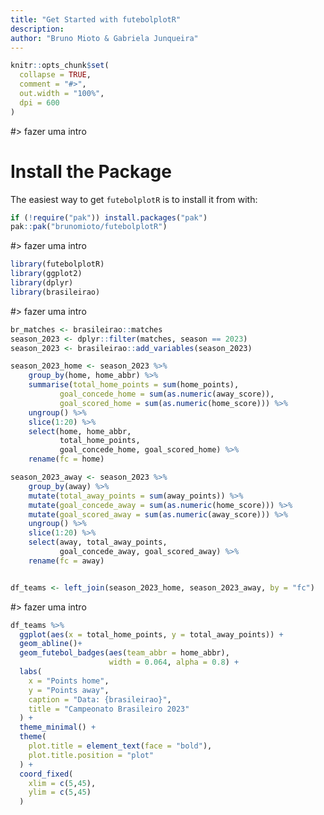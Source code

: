 ```yaml
---
title: "Get Started with futebolplotR"
description:
author: "Bruno Mioto & Gabriela Junqueira"
---
```


```r
knitr::opts_chunk$set(
  collapse = TRUE,
  comment = "#>",
  out.width = "100%",
  dpi = 600
)
```

#> fazer uma intro

# Install the Package

The easiest way to get `futebolplotR` is to install it from with:

```r
if (!require("pak")) install.packages("pak")
pak::pak("brunomioto/futebolplotR")
```

#> fazer uma intro

```r
library(futebolplotR)
library(ggplot2)
library(dplyr)
library(brasileirao)
```

#> fazer uma intro


```r

br_matches <- brasileirao::matches
season_2023 <- dplyr::filter(matches, season == 2023)
season_2023 <- brasileirao::add_variables(season_2023)

season_2023_home <- season_2023 %>%
    group_by(home, home_abbr) %>%
    summarise(total_home_points = sum(home_points),
           goal_concede_home = sum(as.numeric(away_score)),
           goal_scored_home = sum(as.numeric(home_score))) %>%
    ungroup() %>%
    slice(1:20) %>%
    select(home, home_abbr, 
           total_home_points, 
           goal_concede_home, goal_scored_home) %>%
    rename(fc = home)

season_2023_away <- season_2023 %>%
    group_by(away) %>%
    mutate(total_away_points = sum(away_points)) %>%
    mutate(goal_concede_away = sum(as.numeric(home_score))) %>%
    mutate(goal_scored_away = sum(as.numeric(away_score))) %>%
    ungroup() %>%
    slice(1:20) %>%
    select(away, total_away_points, 
           goal_concede_away, goal_scored_away) %>%
    rename(fc = away)


df_teams <- left_join(season_2023_home, season_2023_away, by = "fc")

```

#> fazer uma intro

```r
df_teams %>% 
  ggplot(aes(x = total_home_points, y = total_away_points)) +
  geom_abline()+
  geom_futebol_badges(aes(team_abbr = home_abbr),
                      width = 0.064, alpha = 0.8) +
  labs(
    x = "Points home",
    y = "Points away",
    caption = "Data: {brasileirao}",
    title = "Campeonato Brasileiro 2023"
  ) +
  theme_minimal() +
  theme(
    plot.title = element_text(face = "bold"),
    plot.title.position = "plot"
  ) +
  coord_fixed(
    xlim = c(5,45),
    ylim = c(5,45)
  )

```












